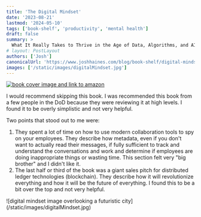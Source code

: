 ```yaml
---
title: 'The Digital Mindset'
date: '2023-08-21'
lastmod: '2024-05-10'
tags: ['book-shelf', 'productivity', 'mental health']
draft: false
summary: >
  What It Really Takes to Thrive in the Age of Data, Algorithms, and AI
# layout: PostLayout
authors: ['Josh']
canonicalUrl: 'https://www.joshhaines.com/blog/book-shelf/digital-mindset'
images: ['/static/images/digitalMindset.jpg']
---
```


<div className="mx-auto w-1/3">
  <a href="https://www.amazon.com/Digital-Mindset-Really-Thrive-Algorithms/dp/1647820103">
    <img
      alt="book cover image and link to amazon"
      src="https://m.media-amazon.com/images/I/412h8O7prSL._SY445_SX342_.jpg"
    />
  </a>
</div>

I would recommend skipping this book. I was recommended this book from a few people in the DoD because they were reviewing it at high levels. I found it to be overly simplistic and not very helpful.

Two points that stood out to me were:

1. They spent a lot of time on how to use modern collaboration tools to spy on your employees. They describe how metadata, even if you don't want to actually read their messages, if fully sufficient to track and understand the conversations and work and determine if employees are doing inappropriate things or wasting time. This section felt very "big brother" and I didn't like it.
2. The last half or third of the book was a giant sales pitch for distributed ledger technologies (blockchain). They describe how it will revolutionize everything and how it will be the future of everything. I found this to be a bit over the top and not very helpful.

<div className="-mx-2 flex flex-wrap justify-center overflow-hidden xl:-mx-2">
  <div className="my-1 w-full overflow-hidden px-2 xl:my-1 xl:w-3/4 xl:px-2">
    ![digital mindset image overlooking a futuristic city](/static/images/digitalMindset.jpg)
  </div>
</div>
